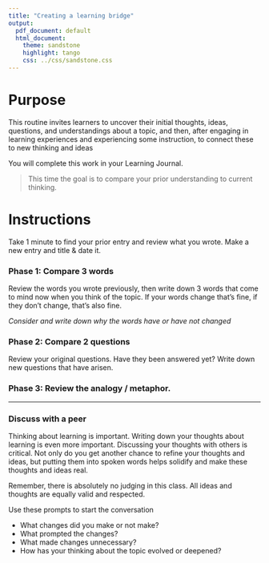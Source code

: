 ```yaml
---
title: "Creating a learning bridge"
output:
  pdf_document: default
  html_document:
    theme: sandstone
    highlight: tango
    css: ../css/sandstone.css
---
```


# Purpose
This routine invites learners to uncover their initial thoughts, ideas, questions, and
understandings about a topic, and then, after engaging in learning experiences and
experiencing some instruction, to connect these to new thinking and ideas

You will complete this work in your Learning Journal. 

> This time the goal is to compare your prior understanding to current thinking. 

# Instructions
Take 1 minute to find your prior entry and review what you wrote. Make a new entry and title & date it. 

### Phase 1: Compare 3 words
Review the words you wrote previously, then write down 3 words that come to mind now when you think of the topic. If your words change that's fine, if they don't change, that's also fine. 

_Consider and write down why the words have or have not changed_

### Phase 2: Compare 2 questions
Review your original questions. Have they been answered yet? Write down new questions that have arisen.  

### Phase 3: Review the analogy / metaphor. 

---

### Discuss with a peer
Thinking about learning is important. Writing down your thoughts about learning is even more important. 
Discussing your thoughts with others is critical. Not only do you get another chance to refine your thoughts and ideas, but putting them into spoken words helps solidify and make these thoughts and ideas real. 

Remember, there is absolutely no judging in this class. All ideas and thoughts are equally valid and respected. 

Use these prompts to start the conversation

* What changes did you make or not make? 
* What prompted the changes? 
* What made changes unnecessary? 
* How has your thinking about the topic evolved or deepened? 








